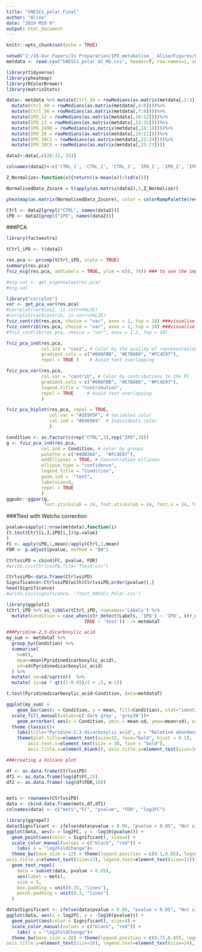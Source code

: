 ---
title: "hNESCs_polar_Final"
author: "Alise"
date: "2019 M10 9"
output: html_document
---

```{r setup, include=FALSE}
knitr::opts_chunk$set(echo = TRUE)
```


```{r}
setwd("Z:/16-Our Papers/In Preparation/IPD_metabolism _ Alise/Figures/Figure1/originals/Polar_mets")
metdata <- read.csv("hNESCs_polar_GC_MS.csv", header=T, row.names=1, sep=",")


```


```{r}
library(tidyverse)
library(pheatmap)
library(RColorBrewer)
library(matrixStats)
```

```{r}
data<- metdata %>% mutate(Ctrl_39 = rowMedians(as.matrix(metdata[,1:3])))%>% 
  mutate(Ctrl_48 = rowMedians(as.matrix(metdata[,4:6])))%>%
  mutate(Ctrl_56 = rowMedians(as.matrix(metdata[,7:9])))%>%
  mutate(IPD_12 = rowMedians(as.matrix(metdata[,10:12])))%>%
  mutate(IPD_13 = rowMedians(as.matrix(metdata[,13:15])))%>%
  mutate(IPD_2490 = rowMedians(as.matrix(metdata[,16:18])))%>%
  mutate(IPD_28 = rowMedians(as.matrix(metdata[,19:21])))%>%
  mutate(IPD_30C2 = rowMedians(as.matrix(metdata[,22:24])))%>%
  mutate(IPD_30C9 = rowMedians(as.matrix(metdata[,25:27])))
```
```{r}
data2<-data[,c(28:32, 34)]
```

```{r}
colnames(data2)<-c('CTRL_1', 'CTRL_2', 'CTRL_3', 'IPD_1', 'IPD_2', 'IPD_3')

Z_Normalize<-function(x){return((x-mean(x))/(sd(x)))}

NormalisedData_Zscore = t(apply(as.matrix(data2),1,Z_Normalize))

pheatmap(as.matrix(NormalisedData_Zscore), color = colorRampPalette(rev(brewer.pal(n = 8, name = "Spectral")))(100),legend=TRUE, main="Polar extracellular metabolites", angle_col = 45, fontsize_row = 7, fontsize_col=10,cellwidth = 30, width=30, height = 15)

```
```{r}
Ctrl <- data2[grepl("CTRL", names(data2))]
iPD <- data2[grepl("IPD", names(data2))]
```




###PCA
```{r}
library(factoextra)

tCtrl_iPD <- t(data2)

res.pca <- prcomp(tCtrl_iPD, scale = TRUE)
summary(res.pca)
fviz_eig(res.pca, addlabels = TRUE, ylim = c(0, 70)) ### to see the importance of each component

#eig.val <- get_eigenvalue(res.pca)
#eig.val
```
```{r}
library("corrplot")
var <- get_pca_var(res.pca)
#corrplot(var$cos2, is.corr=FALSE)
#corrplot(var$contrib, is.corr=FALSE)  
fviz_contrib(res.pca, choice = "var", axes = 1, top = 10) ###visualise top 10 contributors/mets to the variance given by 1st dimension
fviz_contrib(res.pca, choice = "var", axes = 2, top = 10) ###visualise top 10 contributors/mets to the variance given by 2nd dimension
#fviz_contrib(res.pca, choice = "var", axes = 1:2, top = 10)
```

```{r}
fviz_pca_ind(res.pca,
             col.ind = "cos2", # Color by the quality of representation
             gradient.cols = c("#00AFBB", "#E7B800", "#FC4E07"),
             repel = TRUE )    # Avoid text overlapping
```


```{r}
fviz_pca_var(res.pca,
             col.var = "contrib", # Color by contributions to the PC
             gradient.cols = c("#00AFBB", "#E7B800", "#FC4E07"),
             legend.title = "Contribution",
             repel = TRUE     # Avoid text overlapping
             )
```
```{r}
fviz_pca_biplot(res.pca, repel = TRUE,
                col.var = "#2E9FDF", # Variables color
                col.ind = "#696969"  # Individuals color
                )
```
```{r}
Condition <- as.factor(c(rep("CTRL",3),rep("IPD",3)))
g <- fviz_pca_ind(res.pca, 
             col.ind = Condition, # color by groups
             palette = c("#48B368",  "#FC4E07"),
             addEllipses = TRUE, # Concentration ellipses
             ellipse.type = "confidence",
             legend.title = "Condition",
             geom.ind =  "text",
             labelsize=9,
             repel = TRUE
             )
ggpubr::ggpar(g,
              font.ytickslab = 24, font.xtickslab = 24, font.x = 24, font.y = 24, font.legend = 24, title="")

```


###Ttest with Welchs correction
```{r}
pvalue=sapply(1:nrow(metdata),function(i)
{t.test(Ctrl[i,],iPD[i,])$p.value}
)
FC <- apply(iPD,1,mean)/apply(Ctrl,1,mean)
FDR <- p.adjust(pvalue, method = "BH")

CtrlvsiPD = cbind(FC, pvalue, FDR) 
#write.csv(CtrlvsiPD,file="Ttest.csv")

CtrlvsiPD<-data.frame(CtrlvsiPD)
Significance<-CtrlvsiPD[with(CtrlvsiPD,order(pvalue)),]
head(Significance)
#write.csv(Significance, 'Ttest_hNESCs_Polar.csv')

```
```{r}
library(ggplot2)
tCtrl_iPD %>% as_tibble(tCtrl_iPD, rownames='Labels') %>%
  mutate(Condition = case_when(str_detect(Labels, 'IPD') ~ 'IPD', str_detect(Labels, 'CTRL') ~ 'CTRL',
                             TRUE ~ 'test'))  -> metdataT
```


```{r}
###Pyridine-2,3-dicarboxylic acid
my_sum <- metdataT %>%
  group_by(Condition) %>%
  summarise( 
    n=n(),
    mean=mean(Pyridinedicarboxylic_acid),
    sd=sd(Pyridinedicarboxylic_acid)
  ) %>%
  mutate( se=sd/sqrt(n))  %>%
  mutate( ic=se * qt((1-0.05)/2 + .5, n-1))

t.test(Pyridinedicarboxylic_acid~Condition, data=metdataT)

ggplot(my_sum) +
    geom_bar(aes(x = Condition, y = mean, fill=Condition), stat="identity",alpha=1, width = 0.6) +
  scale_fill_manual(values=c('dark grey', 'grey38'))+
    geom_errorbar( aes(x = Condition, ymin = mean-sd, ymax=mean+sd), width=0.1, colour="black", alpha=0.9, size=1.3)+
  theme_classic()+
    labs(title="Pyridine-2,3-dicarboxylic acid", y = "Relative abundance")+
    theme(plot.title=element_text(size=32, face="bold", hjust = 0.1),
        axis.text.x=element_text(size = 30, face = "bold"), 
        axis.title.x=element_blank(), axis.title.y=element_text(size=34),axis.text.y=element_text(size=30), legend.text = element_text(size=30), legend.title = element_text(size=30))
```


```{r}
###creating a Volcano plot

df <- as.data.frame(CtrlvsiPD)
df1 <- as.data.frame(log(df$FC,2))
df2 <- as.data.frame(-log(df$FDR,10))


mets <- rownames(CtrlvsiPD)
data <- cbind.data.frame(mets,df,df1)
colnames(data) <- c("mets","FC", "pvalue", "FDR", "log2FC")

```


```{r}
library(ggrepel)
data$Significant <- ifelse(data$pvalue < 0.05, "pvalue < 0.05", "Not significant")
ggplot(data, aes(x = log2FC, y = -log10(pvalue))) +
  geom_point(aes(color = Significant), size=4) +
  scale_color_manual(values = c("black", "red")) +
    labs( x = "log2FoldChange")+
  theme_bw(base_size = 12) + theme(legend.position = c(0.1,0.85), legend.title = element_blank(), axis.text.x=element_text(size = 14), 
axis.title.y=element_text(size=13), legend.text=element_text(size=12)) +
  geom_text_repel(
    data = subset(data, pvalue < 0.05),
    aes(label = mets),
    size = 5,
    box.padding = unit(0.35, "lines"),
    point.padding = unit(0.3, "lines")
  )
```
```{r}
data$Significant <- ifelse(data$pvalue < 0.05, "pvalue < 0.05", "Not significant")
ggplot(data, aes(x = log2FC, y = -log10(pvalue))) +
  geom_point(aes(color = Significant), size=4) +
  scale_color_manual(values = c("black", "red")) +
    labs( x = "log2FoldChange")+
  theme_bw(base_size = 20) + theme(legend.position = c(0.75,0.85), legend.title = element_blank(), axis.title.x=element_text(size = 28), 
axis.title.y=element_text(size=28), legend.text=element_text(size=24), text=element_text(size=34))
  
  
```

